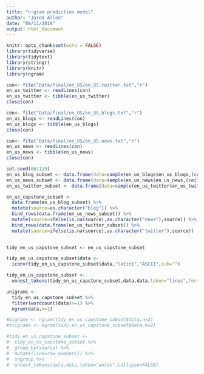 ```yaml
---
title: "n-gram prediction model"
author: "Jared Allen"
date: "08/11/2019"
output: html_document
---
```


```r
knitr::opts_chunk$set(echo = FALSE)
library(tidyverse)
library(tidytext)
library(stringr)
library(knitr)
library(ngram)
```

```r

con<- file("Data/final/en_US/en_US.twitter.txt","r")
en_us_twitter <- readLines(con)
en_us_twitter <- tibble(en_us_twitter)
close(con)

con<- file("Data/final/en_US/en_US.blogs.txt","r")
en_us_blogs <- readLines(con)
en_us_blogs <- tibble(en_us_blogs)
close(con)

con<- file("Data/final/en_US/en_US.news.txt","r")
en_us_news <- readLines(con)
en_us_news <- tibble(en_us_news)
close(con)
```

```r
set.seed(061119)
en_us_blog_subset <- data.frame(data=sample(en_us_blogs$en_us_blogs,(ceiling(nrow(en_us_blogs)*0.05))),stringsAsFactors = FALSE)
en_us_news_subset <- data.frame(data=sample(en_us_news$en_us_news,(ceiling(nrow(en_us_news)*0.05))),stringsAsFactors = FALSE)
en_us_twitter_subset <- data.frame(data=sample(en_us_twitter$en_us_twitter,(ceiling(nrow(en_us_twitter)*0.05))),stringsAsFactors = FALSE)

en_us_capstone_subset <- 
  data.frame(en_us_blog_subset) %>%
  mutate(source=as.character("blog")) %>%
  bind_rows(data.frame(en_us_news_subset)) %>%
  mutate(source=ifelse(is.na(source),as.character("news"),source)) %>%
  bind_rows(data.frame(en_us_twitter_subset)) %>%
  mutate(source=ifelse(is.na(source),as.character("twitter"),source))
  
```

```r

tidy_en_us_capstone_subset <- en_us_capstone_subset

tidy_en_us_capstone_subset$data <- 
  iconv(tidy_en_us_capstone_subset$data,"latin1","ASCII",sub="")

tidy_en_us_capstone_subset <-
  unnest_tokens(tidy_en_us_capstone_subset,data,data,token="lines",format="text")

```

```r

unigrams <- 
  tidy_en_us_capstone_subset %>%
  filter(wordcount(data)>=1) %>%
  ngram(data,n=1)

#bigrams <- ngram(tidy_en_us_capstone_subset$data,n=2)
#trigrams <- ngram(tidy_en_us_capstone_subset$data,n=2)

#tidy_en_us_capstone_subset <- 
#  tidy_en_us_capstone_subset %>%
#  group_by(source) %>%
#  mutate(line=row_number()) %>%
#  ungroup %>%
#  unnest_tokens(data,data,token="words",collapse=FALSE)
```

